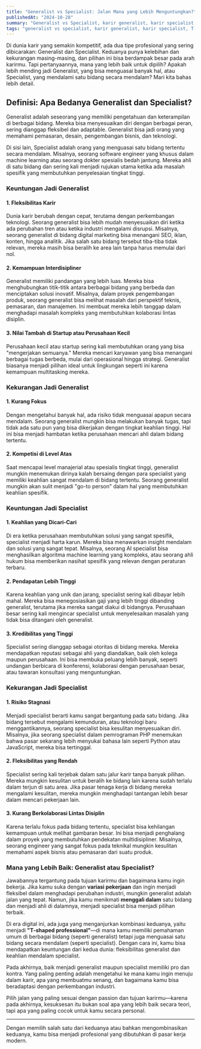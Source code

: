 ```yaml
---
title: "Generalist vs Specialist: Jalan Mana yang Lebih Menguntungkan?"
publishedAt: "2024-10-28"
summary: "Generalist vs Specialist, karir generalist, karir specialist, T-shaped professional, fleksibilitas karir, spesialisasi karir, pilihan karir, Yoel Andreas Manoppo, karir modern, karir terbaik"
tags: "generalist vs specialist, karir generalist, karir specialist, T-shaped professional, fleksibilitas karir, spesialisasi karir, pilihan karir, Yoel Andreas Manoppo, karir modern, karir terbaik"
---
```


Di dunia karir yang semakin kompetitif, ada dua tipe profesional yang sering dibicarakan: Generalist dan Specialist. Keduanya punya kelebihan dan kekurangan masing-masing, dan pilihan ini bisa berdampak besar pada arah karirmu. Tapi pertanyaannya, mana yang lebih baik untuk dipilih? Apakah lebih mending jadi Generalist, yang bisa menguasai banyak hal, atau Specialist, yang mendalami satu bidang secara mendalam? Mari kita bahas lebih detail.

## Definisi: Apa Bedanya Generalist dan Specialist?

Generalist adalah seseorang yang memiliki pengetahuan dan keterampilan di berbagai bidang. Mereka bisa menyesuaikan diri dengan berbagai peran, sering dianggap fleksibel dan adaptable. Generalist bisa jadi orang yang memahami pemasaran, desain, pengembangan bisnis, dan teknologi. 

Di sisi lain, Specialist adalah orang yang menguasai satu bidang tertentu secara mendalam. Misalnya, seorang software engineer yang khusus dalam machine learning atau seorang dokter spesialis bedah jantung. Mereka ahli di satu bidang dan sering kali menjadi rujukan utama ketika ada masalah spesifik yang membutuhkan penyelesaian tingkat tinggi.

### Keuntungan Jadi Generalist

#### 1. Fleksibilitas Karir  
   Dunia karir berubah dengan cepat, terutama dengan perkembangan teknologi. Seorang generalist bisa lebih mudah menyesuaikan diri ketika ada perubahan tren atau ketika industri mengalami disrupsi. Misalnya, seorang generalist di bidang digital marketing bisa menangani SEO, iklan, konten, hingga analitik. Jika salah satu bidang tersebut tiba-tiba tidak relevan, mereka masih bisa beralih ke area lain tanpa harus memulai dari nol.

#### 2. Kemampuan Interdisipliner  
   Generalist memiliki pandangan yang lebih luas. Mereka bisa menghubungkan titik-titik antara berbagai bidang yang berbeda dan menciptakan solusi inovatif. Misalnya, dalam proyek pengembangan produk, seorang generalist bisa melihat masalah dari perspektif teknis, pemasaran, dan manajemen. Ini membuat mereka lebih tanggap dalam menghadapi masalah kompleks yang membutuhkan kolaborasi lintas disiplin.

#### 3. Nilai Tambah di Startup atau Perusahaan Kecil
   Perusahaan kecil atau startup sering kali membutuhkan orang yang bisa "mengerjakan semuanya." Mereka mencari karyawan yang bisa menangani berbagai tugas berbeda, mulai dari operasional hingga strategi. Generalist biasanya menjadi pilihan ideal untuk lingkungan seperti ini karena kemampuan multitasking mereka.

### Kekurangan Jadi Generalist

#### 1. Kurang Fokus
   Dengan mengetahui banyak hal, ada risiko tidak menguasai apapun secara mendalam. Seorang generalist mungkin bisa melakukan banyak tugas, tapi tidak ada satu pun yang bisa dikerjakan dengan tingkat keahlian tinggi. Hal ini bisa menjadi hambatan ketika perusahaan mencari ahli dalam bidang tertentu.

#### 2. Kompetisi di Level Atas
   Saat mencapai level manajerial atau spesialis tingkat tinggi, generalist mungkin menemukan dirinya kalah bersaing dengan para specialist yang memiliki keahlian sangat mendalam di bidang tertentu. Seorang generalist mungkin akan sulit menjadi "go-to person" dalam hal yang membutuhkan keahlian spesifik.

### Keuntungan Jadi Specialist

#### 1. Keahlian yang Dicari-Cari
   Di era ketika perusahaan membutuhkan solusi yang sangat spesifik, specialist menjadi harta karun. Mereka bisa menawarkan insight mendalam dan solusi yang sangat tepat. Misalnya, seorang AI specialist bisa menghasilkan algoritma machine learning yang kompleks, atau seorang ahli hukum bisa memberikan nasihat spesifik yang relevan dengan peraturan terbaru.

#### 2. Pendapatan Lebih Tinggi
   Karena keahlian yang unik dan jarang, specialist sering kali dibayar lebih mahal. Mereka bisa menegosiasikan gaji yang lebih tinggi dibanding generalist, terutama jika mereka sangat diakui di bidangnya. Perusahaan besar sering kali mengincar specialist untuk menyelesaikan masalah yang tidak bisa ditangani oleh generalist.

#### 3. Kredibilitas yang Tinggi  
   Specialist sering dianggap sebagai otoritas di bidang mereka. Mereka mendapatkan reputasi sebagai ahli yang diandalkan, baik oleh kolega maupun perusahaan. Ini bisa membuka peluang lebih banyak, seperti undangan berbicara di konferensi, kolaborasi dengan perusahaan besar, atau tawaran konsultasi yang menguntungkan.

### Kekurangan Jadi Specialist

#### 1. Risiko Stagnasi
   Menjadi specialist berarti kamu sangat bergantung pada satu bidang. Jika bidang tersebut mengalami kemunduran, atau teknologi baru menggantikannya, seorang specialist bisa kesulitan menyesuaikan diri. Misalnya, jika seorang specialist dalam pemrograman PHP menemukan bahwa pasar sekarang lebih menyukai bahasa lain seperti Python atau JavaScript, mereka bisa tertinggal.

#### 2. Fleksibilitas yang Rendah 
   Specialist sering kali terjebak dalam satu jalur karir tanpa banyak pilihan. Mereka mungkin kesulitan untuk beralih ke bidang lain karena sudah terlalu dalam terjun di satu area. Jika pasar tenaga kerja di bidang mereka mengalami kesulitan, mereka mungkin menghadapi tantangan lebih besar dalam mencari pekerjaan lain.

#### 3. Kurang Berkolaborasi Lintas Disiplin  
   Karena terlalu fokus pada bidang tertentu, specialist bisa kehilangan kemampuan untuk melihat gambaran besar. Ini bisa menjadi penghalang dalam proyek yang membutuhkan pendekatan multidisipliner. Misalnya, seorang engineer yang sangat fokus pada teknikal mungkin kesulitan memahami aspek bisnis atau pemasaran dari suatu produk.

### Mana yang Lebih Baik: Generalist atau Specialist?

Jawabannya tergantung pada tujuan karirmu dan bagaimana kamu ingin bekerja. Jika kamu suka dengan **variasi pekerjaan** dan ingin menjadi fleksibel dalam menghadapi perubahan industri, mungkin generalist adalah jalan yang tepat. Namun, jika kamu menikmati **menggali dalam** satu bidang dan menjadi ahli di dalamnya, menjadi specialist bisa menjadi pilihan terbaik.

Di era digital ini, ada juga yang menganjurkan kombinasi keduanya, yaitu menjadi **"T-shaped professional"**—di mana kamu memiliki pemahaman umum di berbagai bidang (seperti generalist) tetapi juga menguasai satu bidang secara mendalam (seperti specialist). Dengan cara ini, kamu bisa mendapatkan keuntungan dari kedua dunia: fleksibilitas generalist dan keahlian mendalam specialist.

Pada akhirnya, baik menjadi generalist maupun specialist memiliki pro dan kontra. Yang paling penting adalah mengetahui ke mana kamu ingin menuju dalam karir, apa yang membuatmu senang, dan bagaimana kamu bisa beradaptasi dengan perkembangan industri. 

Pilih jalan yang paling sesuai dengan passion dan tujuan karirmu—karena pada akhirnya, kesuksesan itu bukan soal apa yang lebih baik secara teori, tapi apa yang paling cocok untuk kamu secara personal.

---

Dengan memilih salah satu dari keduanya atau bahkan mengombinasikan keduanya, kamu bisa menjadi profesional yang dibutuhkan di pasar kerja modern.